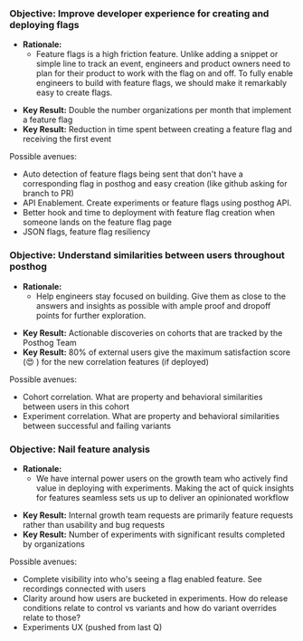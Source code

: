 ### Objective: Improve developer experience for creating and deploying flags

* **Rationale:**
     * Feature flags is a high friction feature. Unlike adding a snippet or simple line to track an event, engineers and product owners need to plan for their product to work with the flag on and off. 
     To fully enable engineers to build with feature flags, we should make it remarkably easy to create flags.
 
- **Key Result:** Double the number organizations per month that implement a feature flag
- **Key Result:** Reduction in time spent between creating a feature flag and receiving the first event
    
Possible avenues:
- Auto detection of feature flags being sent that don't have a corresponding flag in posthog and easy creation (like github asking for branch to PR)
- API Enablement. Create experiments or feature flags using posthog API.
- Better hook and time to deployment with feature flag creation when someone lands on the feature flag page
- JSON flags, feature flag resiliency

### Objective: Understand similarities between users throughout posthog

* **Rationale:**
     * Help engineers stay focused on building. Give them as close to the answers and insights as possible with ample proof and dropoff points for further exploration.
 
- **Key Result:** Actionable discoveries on cohorts that are tracked by the Posthog Team
- **Key Result:** 80% of external users give the maximum satisfaction score (:heart_eyes: ) for the new correlation features (if deployed)

 Possible avenues:
- Cohort correlation. What are property and behavioral similarities between users in this cohort
- Experiment correlation. What are property and behavioral similarities between successful and failing variants


### Objective: Nail feature analysis

* **Rationale:**
     * We have internal power users on the growth team who actively find value in deploying with experiments. Making the act of quick insights for features seamless sets us up to deliver an opinionated workflow

- **Key Result:** Internal growth team requests are primarily feature requests rather than usability and bug requests
- **Key Result:** Number of experiments with significant results completed by organizations

Possible avenues:
- Complete visibility into who's seeing a flag enabled feature. See recordings connected with users
- Clarity around how users are bucketed in experiments. How do release conditions relate to control vs variants and how do variant overrides relate to those?
- Experiments UX (pushed from last Q)
